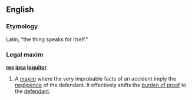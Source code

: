 ==English==
===Etymology===
Latin, "the thing speaks for itself."
===Legal maxim===
{{wikipedia}}
'''[[res]] [[ipsa]] [[loquitor]]'''
# {{law}} A [[maxim]] where the very improbable facts of an accident imply the [[negligence]] of the defendant.  It effectively shifts the [[burden of proof]] to the [[defendant]].